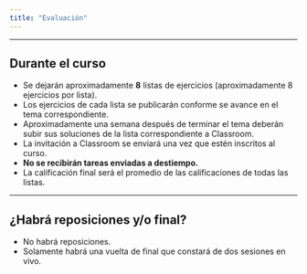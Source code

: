 ```yaml
---
title: "Evaluación"
---
```


---

## Durante el curso

  - Se dejarán aproximadamente **8** listas de ejercicios (aproximadamente 8 ejercicios por lista).
  - Los ejercicios de cada lista se publicarán conforme se avance en el tema correspondiente.
  - Aproximadamente una semana después de terminar el tema deberán subir sus soluciones de la lista correspondiente a Classroom.
  - La invitación a Classroom se enviará una vez que estén inscritos al curso.
  - **No se recibirán tareas enviadas a destiempo.**
  - La calificación final será el promedio de las calificaciones de todas las listas.


---

## ¿Habrá reposiciones y/o final?
  
  - No habrá reposiciones.
  - Solamente habrá una vuelta de final que constará de dos sesiones en vivo.